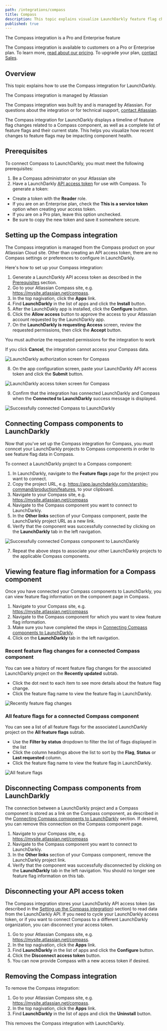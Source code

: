 ```yaml
---
path: /integrations/compass
title: Compass
description: This topic explains visualize LaunchDarkly feature flag changes in Atlassian Compass.
published: true
---
```


<Callout intent="primary">
  <CalloutTitle>The Compass integration is a Pro and Enterprise feature</CalloutTitle>
  <CalloutDescription>

  The Compass integration is available to customers on a Pro or Enterprise plan. To learn more, [read about our pricing](https://launchdarkly.com/pricing/). To upgrade your plan, [contact Sales](https://launchdarkly.com/contact-sales/).

  </CalloutDescription>
</Callout>

## Overview

This topic explains how to use the Compass integration for LaunchDarkly.

<Callout intent="info">
  <CalloutTitle>The Compass integration is managed by Atlassian</CalloutTitle>
  <CalloutDescription>

  The Compass integration was built by and is managed by Atlassian. For questions about the integration or for technical support, [contact Atlassian](https://community.atlassian.com/t5/Compass-Alpha/gh-p/compass-alpha).

  </CalloutDescription>
</Callout>

The Compass integration for LaunchDarkly displays a timeline of feature flag changes related to a Compass component, as well as a complete list of feature flags and their current state. This helps you visualize how recent changes to feature flags may be impacting component health.

## Prerequisites

To connect Compass to LaunchDarkly, you must meet the following prerequisites:

1. Be a Compass administrator on your Atlassian site
2. Have a LaunchDarkly [API access token](/home/account-security/api-access-tokens) for use with Compass. To generate a token:
* Create a token with the **Reader** role.
* If you are on an Enterprise plan, check the **This is a service token** option when creating your access token.
* If you are on a Pro plan, leave this option unchecked.
* Be sure to copy the new token and save it somewhere secure.

## Setting up the Compass integration

The Compass integration is managed from the Compass product on your Atlassian Cloud site. Other than creating an API access token, there are no Compass settings or preferences to configure in LaunchDarkly.

Here's how to set up your Compass integration:

1. Generate a LaunchDarkly API access token as described in the [Prerequisites](#prerequisites) section.
2. Go to your Atlassian Compass site, e.g. https://mysite.atlassian.net/compass.
3. In the top nagivation, click the **Apps** link.
4. Find **LaunchDarkly** in the list of apps and click the **Install** button.
5. After the LaunchDakly app is installed, click the **Configure** button.
6. Click the **Allow access** button to approve the access to your Atlassian account requested by the LaunchDarkly app.
7. On the **LaunchDarkly is requesting Access** screen, review the requested permissions, then click the **Accept** button.

<Callout intent="info">
<CalloutTitle>You must authorize the requested permissions for the integration to work</CalloutTitle>
<CalloutDescription>

If you click **Cancel**, the integration cannot access your Compass data.

</CalloutDescription>
</Callout>

![LaunchDarkly authorization screen for Compass](compass-ld-integration-auth-dialog.png)

8. On the app configuration screen, paste your LaunchDarkly API access token and click the **Submit** button.

![LaunchDarkly access token screen for Compass](compass-ld-integration-access-token.png)

9. Confirm that the integration has connected LaunchDarkly and Compass when the **Connected to LaunchDarkly** success message is displayed.

![Successfully connected Compass to LaunchDarkly](compass-ld-integration-connected.png)

## Connecting Compass components to LaunchDarkly

Now that you've set up the Compass integration for Compass, you must conncet your LaunchDarkly projects to Compass components in order to see feature flag data in Compass.

To connect a LaunchDarkly project to a Compass component:

1. In LaunchDarkly, navigate to the **Feature flags** page for the project you want to connect.
2. Copy the project URL, e.g. https://app.launchdarkly.com/starship-command/production/features, to your clipboard.
3. Navigate to your Compass site, e.g. https://mysite.atlassian.net/compass
4. Navigate to the Compass component you want to connect to LaunchDarkly.
5. In the **Other links** section of your Compass component, paste the LaunchDarkly project URL as a new link.
6. Verify that the component was successfully connected by clicking on the **LaunchDarkly** tab in the left navigation.

![Successfully connected Compass component to LaunchDarkly](compass-ld-integration-component-connected.png)

7. Repeat the above steps to associate your other LaunchDarkly projects to the applicable Compass components.

## Viewing feature flag information for a Compass component

Once you have connected your Compass components to LaunchDarkly, you can view feature flag information on the component page in Compass.

1. Navigate to your Compass site, e.g. https://mysite.atlassian.net/compass
2. Navigate to the Compass component for which you want to view feature flag information.
3. Make sure you have completed the steps in [Connecting Compass components to LaunchDarkly](#connecting-compass-components-to-launchdarkly).
4. Click on the **LaunchDarkly** tab in the left navigation.

### Recent feature flag changes for a connected Compass component

You can see a history of recent feature flag changes for the associated LaunchDarkly project on the **Recently updated** subtab.
* Click the dot next to each item to see more details about the feature flag change.
* Click the feature flag name to view the feature flag in LaunchDarkly.

![Recently feature flag changes](compass-ld-integration-recently-updated.png)

### All feature flags for a connected Compass component

You can see a list of all feature flags for the associated LaunchDarkly project on the **All feature flags** subtab.
* Use the **Filter by status** dropdown to filter the list of flags displayed in the list
* Click the column headings above the list to sort by the **Flag**, **Status** or **Last requested** column.
* Click the feature flag name to view the feature flag in LaunchDarkly.

![All feature flags](compass-ld-integration-all-feature-flags.png)

## Disconnecting Compass components from LaunchDarkly

The connection between a LaunchDarkly project and a Compass component is stored as a link on the Compass component, as described in the [Connecting Compass components to LaunchDarkly](#connecting-compass-components-to-launchdarkly) section. If desired, you can remove this connection on the Compass component page.

1. Navigate to your Compass site, e.g. https://mysite.atlassian.net/compass
2. Navigate to the Compass component you want to connect to LaunchDarkly.
3. In the **Other links** section of your Compass component, remove the LaunchDarkly project link.
4. Verify that the component was successfully disconnected by clicking on the **LaunchDarkly** tab in the left navigation. You should no longer see feature flag information on this tab.

## Disconnecting your API access token

The Compass integration stores your LaunchDarkly API access token (as described in the [Setting up the Compass integration](#setting-up-the-compass-integration)) section) to read data from the LaunchDarkly API. If you need to cycle your LaunchDarkly access token, or if you want to connect Compass to a different LaunchDarkly organization, you can disconnect your access token.

1. Go to your Atlassian Compass site, e.g. https://mysite.atlassian.net/compass.
2. In the top nagivation, click the **Apps** link.
3. Find **LaunchDarkly** in the list of apps and click the **Configure** button.
4. Click the **Disconnect access token** button.
5. You can now provide Compass with a new access token if desired.

## Removing the Compass integration

To remove the Compass integration:

1. Go to your Atlassian Compass site, e.g. https://mysite.atlassian.net/compass.
2. In the top nagivation, click the **Apps** link.
3. Find **LaunchDarkly** in the list of apps and click the **Uninstall** button.

This removes the Compass integration with LaunchDarkly.